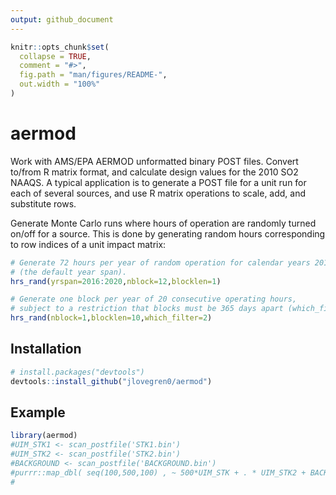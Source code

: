 ```yaml
---
output: github_document
---
```


<!-- README.md is generated from README.Rmd. Please edit that file -->

```r
knitr::opts_chunk$set(
  collapse = TRUE,
  comment = "#>",
  fig.path = "man/figures/README-",
  out.width = "100%"
)
```

# aermod

<!-- badges: start -->
<!-- badges: end -->

Work with AMS/EPA AERMOD unformatted binary POST files. Convert to/from R matrix format,
and calculate design values for the 2010 SO2 NAAQS. A typical application is
to generate a POST file for a unit run for each of several sources, and use
R matrix operations to scale, add, and substitute rows.

Generate Monte Carlo runs where hours of operation are randomly turned on/off
for a source. This is done by generating random hours corresponding to
row indices of a unit impact matrix:

``` r
# Generate 72 hours per year of random operation for calendar years 2016--2020
# (the default year span).
hrs_rand(yrspan=2016:2020,nblock=12,blocklen=1)

# Generate one block per year of 20 consecutive operating hours, 
# subject to a restriction that blocks must be 365 days apart (which_filter=2).
hrs_rand(nblock=1,blocklen=10,which_filter=2)
```

## Installation

``` r
# install.packages("devtools")
devtools::install_github("jlovegren0/aermod")
```
## Example

```r
library(aermod)
#UIM_STK1 <- scan_postfile('STK1.bin')
#UIM_STK2 <- scan_postfile('STK2.bin')
#BACKGROUND <- scan_postfile('BACKGROUND.bin')
#purrr::map_dbl( seq(100,500,100) , ~ 500*UIM_STK + . * UIM_STK2 + BACKGROUND )
#

```


